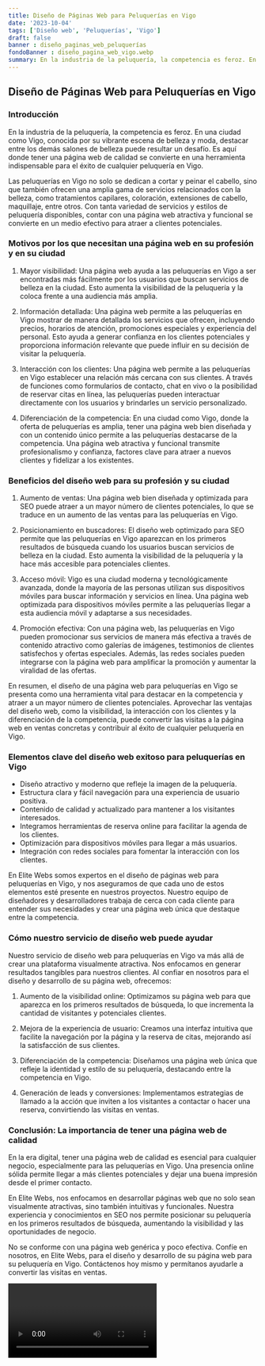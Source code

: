 ```yaml
---
title: Diseño de Páginas Web para Peluquerías en Vigo
date: '2023-10-04'
tags: ['Diseño web', 'Peluquerías', 'Vigo']
draft: false
banner : diseño_paginas_web_peluquerías
fondoBanner : diseño_pagina_web_vigo.webp
summary: En la industria de la peluquería, la competencia es feroz. En una ciudad como Vigo, conocida por su vibrante escena de belleza y moda, destacar entre los demás salones de belleza puede resultar un desafío. Es aquí donde tener una página web de calidad se convierte en una herramienta indispensable para el éxito de cualquier peluquería en Vigo.
---
```


## Diseño de Páginas Web para Peluquerías en Vigo

### Introducción

En la industria de la peluquería, la competencia es feroz. En una ciudad como Vigo, conocida por su vibrante escena de belleza y moda, destacar entre los demás salones de belleza puede resultar un desafío. Es aquí donde tener una página web de calidad se convierte en una herramienta indispensable para el éxito de cualquier peluquería en Vigo.

Las peluquerías en Vigo no solo se dedican a cortar y peinar el cabello, sino que también ofrecen una amplia gama de servicios relacionados con la belleza, como tratamientos capilares, coloración, extensiones de cabello, maquillaje, entre otros. Con tanta variedad de servicios y estilos de peluquería disponibles, contar con una página web atractiva y funcional se convierte en un medio efectivo para atraer a clientes potenciales.

### Motivos por los que necesitan una página web en su profesión y en su ciudad

1. Mayor visibilidad: Una página web ayuda a las peluquerías en Vigo a ser encontradas más fácilmente por los usuarios que buscan servicios de belleza en la ciudad. Esto aumenta la visibilidad de la peluquería y la coloca frente a una audiencia más amplia.

2. Información detallada: Una página web permite a las peluquerías en Vigo mostrar de manera detallada los servicios que ofrecen, incluyendo precios, horarios de atención, promociones especiales y experiencia del personal. Esto ayuda a generar confianza en los clientes potenciales y proporciona información relevante que puede influir en su decisión de visitar la peluquería.

3. Interacción con los clientes: Una página web permite a las peluquerías en Vigo establecer una relación más cercana con sus clientes. A través de funciones como formularios de contacto, chat en vivo o la posibilidad de reservar citas en línea, las peluquerías pueden interactuar directamente con los usuarios y brindarles un servicio personalizado.

4. Diferenciación de la competencia: En una ciudad como Vigo, donde la oferta de peluquerías es amplia, tener una página web bien diseñada y con un contenido único permite a las peluquerías destacarse de la competencia. Una página web atractiva y funcional transmite profesionalismo y confianza, factores clave para atraer a nuevos clientes y fidelizar a los existentes.

### Beneficios del diseño web para su profesión y su ciudad

1. Aumento de ventas: Una página web bien diseñada y optimizada para SEO puede atraer a un mayor número de clientes potenciales, lo que se traduce en un aumento de las ventas para las peluquerías en Vigo.

2. Posicionamiento en buscadores: El diseño web optimizado para SEO permite que las peluquerías en Vigo aparezcan en los primeros resultados de búsqueda cuando los usuarios buscan servicios de belleza en la ciudad. Esto aumenta la visibilidad de la peluquería y la hace más accesible para potenciales clientes.

3. Acceso móvil: Vigo es una ciudad moderna y tecnológicamente avanzada, donde la mayoría de las personas utilizan sus dispositivos móviles para buscar información y servicios en línea. Una página web optimizada para dispositivos móviles permite a las peluquerías llegar a esta audiencia móvil y adaptarse a sus necesidades.

4. Promoción efectiva: Con una página web, las peluquerías en Vigo pueden promocionar sus servicios de manera más efectiva a través de contenido atractivo como galerías de imágenes, testimonios de clientes satisfechos y ofertas especiales. Además, las redes sociales pueden integrarse con la página web para amplificar la promoción y aumentar la viralidad de las ofertas.

En resumen, el diseño de una página web para peluquerías en Vigo se presenta como una herramienta vital para destacar en la competencia y atraer a un mayor número de clientes potenciales. Aprovechar las ventajas del diseño web, como la visibilidad, la interacción con los clientes y la diferenciación de la competencia, puede convertir las visitas a la página web en ventas concretas y contribuir al éxito de cualquier peluquería en Vigo.

<GifSeo />

<Cta />

### Elementos clave del diseño web exitoso para peluquerías en Vigo

- Diseño atractivo y moderno que refleje la imagen de la peluquería.
- Estructura clara y fácil navegación para una experiencia de usuario positiva.
- Contenido de calidad y actualizado para mantener a los visitantes interesados.
- Integramos herramientas de reserva online para facilitar la agenda de los clientes.
- Optimización para dispositivos móviles para llegar a más usuarios.
- Integración con redes sociales para fomentar la interacción con los clientes.

En Elite Webs somos expertos en el diseño de páginas web para peluquerías en Vigo, y nos aseguramos de que cada uno de estos elementos esté presente en nuestros proyectos. Nuestro equipo de diseñadores y desarrolladores trabaja de cerca con cada cliente para entender sus necesidades y crear una página web única que destaque entre la competencia.

### Cómo nuestro servicio de diseño web puede ayudar

Nuestro servicio de diseño web para peluquerías en Vigo va más allá de crear una plataforma visualmente atractiva. Nos enfocamos en generar resultados tangibles para nuestros clientes. Al confiar en nosotros para el diseño y desarrollo de su página web, ofrecemos:

1. Aumento de la visibilidad online: Optimizamos su página web para que aparezca en los primeros resultados de búsqueda, lo que incrementa la cantidad de visitantes y potenciales clientes.

2. Mejora de la experiencia de usuario: Creamos una interfaz intuitiva que facilite la navegación por la página y la reserva de citas, mejorando así la satisfacción de sus clientes.

3. Diferenciación de la competencia: Diseñamos una página web única que refleje la identidad y estilo de su peluquería, destacando entre la competencia en Vigo.

4. Generación de leads y conversiones: Implementamos estrategias de llamado a la acción que inviten a los visitantes a contactar o hacer una reserva, convirtiendo las visitas en ventas.

### Conclusión: La importancia de tener una página web de calidad

En la era digital, tener una página web de calidad es esencial para cualquier negocio, especialmente para las peluquerías en Vigo. Una presencia online sólida permite llegar a más clientes potenciales y dejar una buena impresión desde el primer contacto.

En Elite Webs, nos enfocamos en desarrollar páginas web que no solo sean visualmente atractivas, sino también intuitivas y funcionales. Nuestra experiencia y conocimientos en SEO nos permite posicionar su peluquería en los primeros resultados de búsqueda, aumentando la visibilidad y las oportunidades de negocio.

No se conforme con una página web genérica y poco efectiva. Confíe en nosotros, en Elite Webs, para el diseño y desarrollo de su página web para su peluquería en Vigo. Contáctenos hoy mismo y permítanos ayudarle a convertir las visitas en ventas.

<Video />

<CtaBot job='Peluquerías' city='Vigo'/>

<Gmaps query='Vigo+españa+maps' />